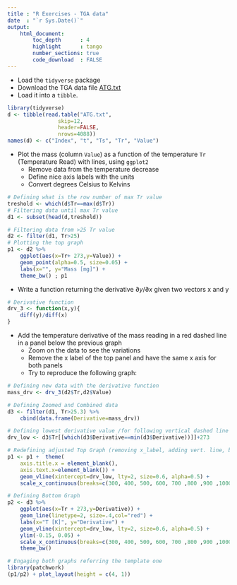 ```yaml
---
title : "R Exercises - TGA data"
date  : "`r Sys.Date()`"
output: 
    html_document:
        toc_depth      : 4
        highlight      : tango
        number_sections: true
        code_download  : FALSE
---
```


- Load the `tidyverse` package
- Download the TGA data file <a href="Data/ATG.txt" download target="_blank">ATG.txt</a>
- Load it into a `tibble`.

```r
library(tidyverse)
d <- tibble(read.table("ATG.txt", 
                skip=12,
                header=FALSE, 
                nrows=4088))
names(d) <- c("Index", "t", "Ts", "Tr", "Value")
```

- Plot the mass (column `Value`) as a function of the temperature `Tr` (Temperature Read) with lines, using `ggplot2`
    + Remove data from the temperature decrease
    + Define nice axis labels with the units
    + Convert degrees Celsius to Kelvins

```r
# Defining what is the row number of max Tr value
treshold <- which(d$Tr==max(d$Tr))
# Filtering data until max Tr value
d1 <- subset(head(d,treshold))

# Filtering data from >25 Tr value
d2 <- filter(d1, Tr>25)
# Plotting the top graph
p1 <- d2 %>% 
    ggplot(aes(x=Tr+ 273,y=Value)) + 
    geom_point(alpha=0.5, size=0.05) +
    labs(x="", y="Mass [mg]") +
    theme_bw() ; p1
```


- Write a function returning the derivative $\partial y/\partial x$ given two vectors x and y

```r
# Derivative function
drv_3 <- function(x,y){
    diff(y)/diff(x)
}

```


- Add the temperature derivative of the mass reading in a red dashed line in a panel below the previous graph
    + Zoom on the data to see the variations
    + Remove the x label of the top panel and have the same x axis for both panels
    + Try to reproduce the following graph:

```r
# Defining new data with the derivative function
mass_drv <- drv_3(d2$Tr,d2$Value)

# Defining Zoomed and Combined data
d3 <- filter(d1, Tr>25.3) %>%
    cbind(data.frame(Derivative=mass_drv))

# Defining lowest derivative value /for following vertical dashed line
drv_low <- d3$Tr[[which(d3$Derivative==min(d3$Derivative))]]+273

# Redefining adjusted Top Graph (removing x_label, adding vert. line, break range)
p1 <- p1 +  theme(
    axis.title.x = element_blank(),
    axis.text.x=element_blank()) +
    geom_vline(xintercept=drv_low, lty=2, size=0.6, alpha=0.5) +
    scale_x_continuous(breaks=c(300, 400, 500, 600, 700 ,800 ,900 ,1000 ,1100))

# Defining Bottom Graph
p2 <- d3 %>%
    ggplot(aes(x=Tr + 273,y=Derivative)) +
    geom_line(linetype=2, size=.4,col="red") +
    labs(x="T [K]", y="Derivative") +
    geom_vline(xintercept=drv_low, lty=2, size=0.6, alpha=0.5) +
    ylim(-0.15, 0.05) +
    scale_x_continuous(breaks=c(300, 400, 500, 600, 700 ,800 ,900 ,1000 ,1100)) +
    theme_bw()

# Engaging both graphs referring the template one
library(patchwork)
(p1/p2) + plot_layout(height = c(4, 1))
```
